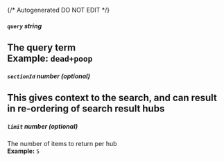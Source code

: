 {/* Autogenerated DO NOT EDIT  */}
##### `query` _string_
The query term
<br/>
**Example:** `dead+poop`
---
##### `sectionId` _number (optional)_
This gives context to the search, and can result in re\-ordering of search result hubs
---
##### `limit` _number (optional)_
The number of items to return per hub
<br/>
**Example:** `5`

